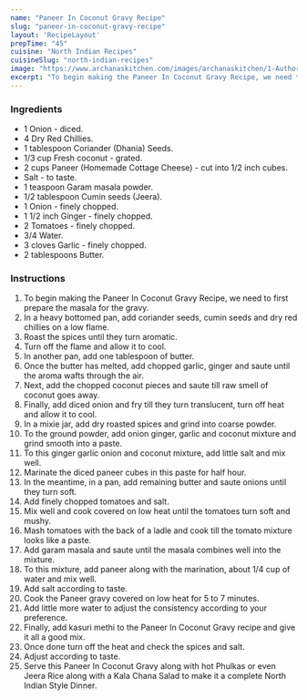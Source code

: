 ---
name: "Paneer In Coconut Gravy Recipe"
slug: "paneer-in-coconut-gravy-recipe"
layout: 'RecipeLayout'
prepTime: "45"
cuisine: "North Indian Recipes"
cuisineSlug: "north-indian-recipes"
image: "https://www.archanaskitchen.com/images/archanaskitchen/1-Author/anu.mallajosyula-gmail.com/Paneer_in_Coconut_Gravy_Recipe.jpg"
excerpt: "To begin making the Paneer In Coconut Gravy Recipe, we need to first prepare the masala for the gravy"
---

### Ingredients

- 1 Onion - diced.
- 4 Dry Red Chillies.
- 1 tablespoon Coriander (Dhania) Seeds.
- 1/3 cup Fresh coconut - grated.
- 2 cups Paneer (Homemade Cottage Cheese) - cut into 1/2 inch cubes.
- Salt - to taste.
- 1 teaspoon Garam masala powder.
- 1/2 tablespoon Cumin seeds (Jeera).
- 1 Onion - finely chopped.
- 1 1/2 inch Ginger - finely chopped.
- 2 Tomatoes - finely chopped.
- 3/4 Water.
- 3 cloves Garlic - finely chopped.
- 2 tablespoons Butter.

### Instructions

1. To begin making the Paneer In Coconut Gravy Recipe, we need to first prepare the masala for the gravy.
1. In a heavy bottomed pan, add coriander seeds, cumin seeds and dry red chillies on a low flame.
1. Roast the spices until they turn aromatic.
1. Turn off the flame and allow it to cool.
1. In another pan, add one tablespoon of butter.
1. Once the butter has melted, add chopped garlic, ginger and saute until the aroma wafts through the air.
1. Next, add the chopped coconut pieces and saute till raw smell of coconut goes away.
1. Finally, add diced onion and fry till they turn translucent, turn off heat and allow it to cool.
1. In a mixie jar, add dry roasted spices and grind into coarse powder.
1. To the ground powder, add onion ginger, garlic and coconut mixture and grind smooth into a paste.
1. To this ginger garlic onion and coconut mixture, add little salt and mix well.
1. Marinate the diced paneer cubes in this paste for half hour.
1. In the meantime, in a pan, add remaining butter and saute onions until they turn soft.
1. Add finely chopped tomatoes and salt.
1. Mix well and cook covered on low heat until the tomatoes turn soft and mushy.
1. Mash tomatoes with the back of a ladle and cook till the tomato mixture looks like a paste.
1. Add garam masala and saute until the masala combines well into the mixture.
1. To this mixture, add paneer along with the marination, about 1/4 cup of water and mix well.
1. Add salt according to taste.
1. Cook the Paneer gravy covered on low heat for 5 to 7 minutes.
1. Add little more water to adjust the consistency according to your preference.
1. Finally, add kasuri methi to the Paneer In Coconut Gravy recipe and give it all a good mix.
1. Once done turn off the heat and check the spices and salt.
1. Adjust according to taste.
1. Serve this Paneer In Coconut Gravy along with hot Phulkas or even Jeera Rice along with a Kala Chana Salad to make it a complete North Indian Style Dinner.
